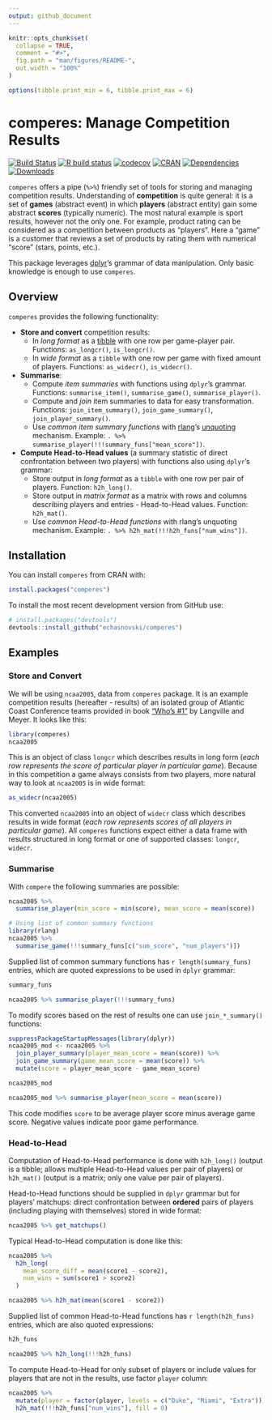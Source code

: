 ```yaml
---
output: github_document
---
```


<!-- README.md is generated from README.Rmd. Please edit that file -->

```r
knitr::opts_chunk$set(
  collapse = TRUE,
  comment = "#>",
  fig.path = "man/figures/README-",
  out.width = "100%"
)

options(tibble.print_min = 6, tibble.print_max = 6)
```

# comperes: Manage Competition Results

<!-- badges: start -->
[![Build Status](https://travis-ci.org/echasnovski/comperes.svg?branch=master)](https://travis-ci.org/echasnovski/comperes)
[![R build status](https://github.com/echasnovski/comperes/workflows/R-CMD-check/badge.svg)](https://github.com/echasnovski/comperes/actions)
[![codecov](https://codecov.io/gh/echasnovski/comperes/branch/master/graph/badge.svg)](https://codecov.io/gh/echasnovski/comperes)
[![CRAN](https://www.r-pkg.org/badges/version/comperes?color=blue)](https://cran.r-project.org/package=comperes)
[![Dependencies](https://tinyverse.netlify.com/badge/comperes)](https://CRAN.R-project.org/package=comperes)
[![Downloads](http://cranlogs.r-pkg.org/badges/comperes)](https://cran.r-project.org/package=comperes)
<!-- badges: end -->

`comperes` offers a pipe (`%>%`) friendly set of tools for storing and managing competition results. Understanding of __competition__ is quite general: it is a set of __games__ (abstract event) in which __players__ (abstract entity) gain some abstract __scores__ (typically numeric). The most natural example is sport results, however not the only one. For example, product rating can be considered as a competition between products as "players". Here a "game" is a customer that reviews a set of products by rating them with numerical "score" (stars, points, etc.).

This package leverages [dplyr](https://dplyr.tidyverse.org)'s grammar of data manipulation. Only basic knowledge is enough to use `comperes`.

## Overview

`comperes` provides the following functionality:

- __Store and convert__ competition results:
    - In _long format_ as a [tibble](https://tibble.tidyverse.org) with one row per game-player pair. Functions: `as_longcr()`, `is_longcr()`.
    - In _wide format_ as a `tibble` with one row per game with fixed amount of players. Functions: `as_widecr()`, `is_widecr()`.
- __Summarise__:
    - Compute _item summaries_ with functions using `dplyr`'s grammar. Functions: `summarise_item()`, `summarise_game()`, `summarise_player()`.
    - Compute and _join_ item summaries to data for easy transformation. Functions: `join_item_summary()`, `join_game_summary()`, `join_player_summary()`.
    - Use _common item summary functions_ with [rlang](https://rlang.r-lib.org/)'s [unquoting](https://rlang.r-lib.org/reference/quasiquotation.html) mechanism. Example: `. %>% summarise_player(!!!summary_funs["mean_score"])`.
- __Compute Head-to-Head values__ (a summary statistic of direct confrontation between two players) with functions also using `dplyr`'s grammar:
    - Store output in _long format_ as a `tibble` with one row per pair of players. Function: `h2h_long()`.
    - Store output in _matrix format_ as a matrix with rows and columns describing players and entries - Head-to-Head values. Function: `h2h_mat()`.
    - Use _common Head-to-Head functions_ with rlang's unquoting mechanism. Example: `. %>% h2h_mat(!!!h2h_funs["num_wins"])`.

## Installation

You can install `comperes` from CRAN with:

```r
install.packages("comperes")
```

To install the most recent development version from GitHub use:

```r
# install.packages("devtools")
devtools::install_github("echasnovski/comperes")
```

## Examples

### Store and Convert

We will be using `ncaa2005`, data from `comperes` package. It is an example competition results (hereafter - results) of an isolated group of Atlantic Coast Conference teams provided in book ["Who's #1"](https://www.amazon.com/Whos-1-Science-Rating-Ranking/dp/069116231X) by Langville and Meyer. It looks like this:

```r
library(comperes)
ncaa2005
```

This is an object of class `longcr` which describes results in long form (_each row represents the score of particular player in particular game_). Because in this competition a game always consists from two players, more natural way to look at `ncaa2005` is in wide format:

```r
as_widecr(ncaa2005)
```

This converted `ncaa2005` into an object of `widecr` class which describes results in wide format (_each row represents scores of all players in particular game_). All `comperes` functions expect either a data frame with results structured in long format or one of supported classes: `longcr`, `widecr`.

### Summarise

With `compere` the following summaries are possible:

```r
ncaa2005 %>%
  summarise_player(min_score = min(score), mean_score = mean(score))

# Using list of common summary functions
library(rlang)
ncaa2005 %>%
  summarise_game(!!!summary_funs[c("sum_score", "num_players")])
```

Supplied list of common summary functions has `r length(summary_funs)` entries, which are quoted expressions to be used in `dplyr` grammar:

```r
summary_funs

ncaa2005 %>% summarise_player(!!!summary_funs)
```

To modify scores based on the rest of results one can use `join_*_summary()` functions:

```r
suppressPackageStartupMessages(library(dplyr))
ncaa2005_mod <- ncaa2005 %>%
  join_player_summary(player_mean_score = mean(score)) %>%
  join_game_summary(game_mean_score = mean(score)) %>%
  mutate(score = player_mean_score - game_mean_score)

ncaa2005_mod

ncaa2005_mod %>% summarise_player(mean_score = mean(score))
```

This code modifies `score` to be average player score minus average game score. Negative values indicate poor game performance.

### Head-to-Head

Computation of Head-to-Head performance is done with `h2h_long()` (output is a tibble; allows multiple Head-to-Head values per pair of players) or `h2h_mat()` (output is a matrix; only one value per pair of players).

Head-to-Head functions should be supplied in `dplyr` grammar but for players' matchups: direct confrontation between __ordered__ pairs of players (including playing with themselves) stored in wide format:

```r
ncaa2005 %>% get_matchups()
```

Typical Head-to-Head computation is done like this:

```r
ncaa2005 %>%
  h2h_long(
    mean_score_diff = mean(score1 - score2),
    num_wins = sum(score1 > score2)
  )

ncaa2005 %>% h2h_mat(mean(score1 - score2))
```

Supplied list of common Head-to-Head functions has `r length(h2h_funs)` entries, which are also quoted expressions:

```r
h2h_funs

ncaa2005 %>% h2h_long(!!!h2h_funs)
```

To compute Head-to-Head for only subset of players or include values for players that are not in the results, use factor `player` column:

```r
ncaa2005 %>%
  mutate(player = factor(player, levels = c("Duke", "Miami", "Extra"))) %>%
  h2h_mat(!!!h2h_funs["num_wins"], fill = 0)
```

